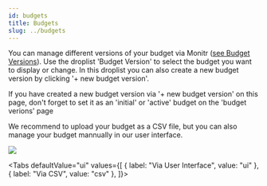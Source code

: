 ```yaml
---
id: budgets
title: Budgets
slug: ../budgets
---
```





You can manage different versions of your budget via Monitr ([see Budget Versions](./budget-versions)).
Use the droplist 'Budget Version' to select the budget you want to display or change.
In this droplist you can also create a new budget version by clicking '+ new budget version'. 

<MessageBar>If you have created a new budget version via '+ new budget version' on this page, don't forget to set it as an 'initial' or 'active' budget on the 'budget verions' page</MessageBar>

We recommend to upload your budget as a CSV file, but you can also manage your budget mannually in our user interface.

<BrowserFrame>
  <img src={budgetsView} />
</BrowserFrame>

<Tabs
  defaultValue="ui"
  values={[
    { label: "Via User Interface", value: "ui" },
    { label: "Via CSV", value: "csv" },
  ]}>
<TabItem value="csv">
    <BudgetTabCSV />
</TabItem>
<TabItem value="ui">
    <BudgetTabUI />
</TabItem>
</Tabs>

